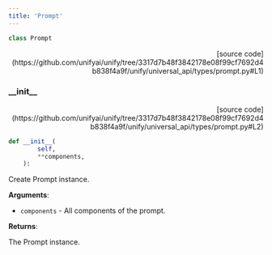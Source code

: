 ```yaml
---
title: 'Prompt'
---
```


```python
class Prompt
```

<p align="right">[source code](https://github.com/unifyai/unify/tree/3317d7b48f3842178e08f99cf7692d4b838f4a9f/unify/universal_api/types/prompt.py#L1)</p>



### \_\_init\_\_

<p align="right">[source code](https://github.com/unifyai/unify/tree/3317d7b48f3842178e08f99cf7692d4b838f4a9f/unify/universal_api/types/prompt.py#L2)</p>

```python
def __init__(
        self,
        **components,
    ):
```

Create Prompt instance.

**Arguments**:

- `components` - All components of the prompt.



**Returns**:

The Prompt instance.